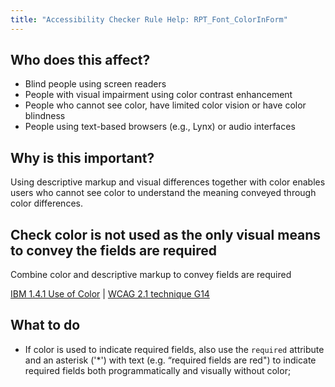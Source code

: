```yaml
---
title: "Accessibility Checker Rule Help: RPT_Font_ColorInForm"
---
```


<div className="toolHelp">
<Row>
<Column colLg={5} colMd={3} colSm={4} className="toolLeft">

## Who does this affect?

* Blind people using screen readers
* People with visual impairment using color contrast enhancement
* People who cannot see color, have limited color vision or have color blindness
* People using text-based browsers (e.g., Lynx) or audio interfaces

## Why is this important?

Using descriptive markup and visual differences together with color enables users who cannot see color to understand the meaning conveyed through color differences.

</Column>
<Column colLg={11} colMd={5} colSm={4} className="toolMain">

<div id="locLevel"></div>

## Check color is not used as the only visual means to convey the fields are required
Combine color and descriptive markup to convey fields are required

[IBM 1.4.1 Use of Color](https://www.ibm.com/able/guidelines/ci162/color.html) | [WCAG 2.1 technique G14](https://www.w3.org/WAI/WCAG21/Techniques/general/G14)

<div id="locSnippet"></div>

## What to do

* If color is used to indicate required fields, also use the `required` attribute and an asterisk ('*') with text (e.g.  “required fields are red") to indicate required fields both programmatically and visually without color;

</Column>
</Row>
</div>
